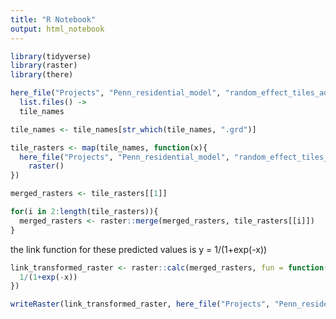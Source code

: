 ```yaml
---
title: "R Notebook"
output: html_notebook
---
```


```r
library(tidyverse)
library(raster)
library(there)
```

```r
here_file("Projects", "Penn_residential_model", "random_effect_tiles_adv") %>%
  list.files() ->
  tile_names

tile_names <- tile_names[str_which(tile_names, ".grd")]

tile_rasters <- map(tile_names, function(x){
  here_file("Projects", "Penn_residential_model", "random_effect_tiles_adv", x) %>%
    raster()
})

merged_rasters <- tile_rasters[[1]]

for(i in 2:length(tile_rasters)){
  merged_rasters <- raster::merge(merged_rasters, tile_rasters[[i]])
}
```

the link function for these predicted values is  y = 1/(1+exp(-x))

```r
link_transformed_raster <- raster::calc(merged_rasters, fun = function(x){
  1/(1+exp(-x))
})

writeRaster(link_transformed_raster, here_file("Projects", "Penn_residential_model", "rf_random_effects_6_14_21_linktransformed.tif"))
```

